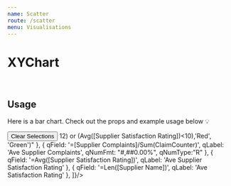 ```yaml
---
name: Scatter
route: /scatter
menu: Visualisations
---
```


<h1 style={{ margin: '0px' }}>XYChart</h1>

<br />

## Usage

Here is a bar chart.
Check out the props and example usage below 💡


<Playground>
<Motor  
   config={{
   host: "juno-ui.eu.qlikcloud.com",
   secure: true,
   port: null,
   prefix: "",
    appId: '0c07cd52-e6a1-45ff-a605-fd37394f90bf',
   qcs: true,
   webIntId: "4Tx-ydWxSQEM_q1ajlYBVzGgVUVJUo-i",
  }}>  
  <Filter label='Supplier Name' dimension={['Supplier Name']} />
  <Filter label='Forcast Day' dimension={['Forcast Day']} />
    <Button type="clearSelections">Clear Selections</Button>
    <Scatter // width={750} height={400}  events={true}
    colorTheme="bio"
    // formatTooltipDate="%B %Y"
    // parseDateFormat="%d/%m/%Y"
    // showClosestItem={false}
    // useSingleColor
     showLabels={true}
     selectionMethod='click'
     showPoints={true}
       xAxisStyles={{stroke: "red"}}
             tooltipStyles= {{
          borderRadius: "10px",  background: "pink"}}
    // showPoints='star'
   // type="stackedarea"
   showCrossHair={false}
      cols={[
      { qField: 'Supplier Name', qLabel: 'Supplier Name',qCondChartColor:"=if(Avg(([Supplier Complaints])>12) or (Avg([Supplier Satisfaction Rating])<10),'Red', 'Green')" },
     { qField: '=[Supplier Complaints]/Sum(ClaimCounter)', qLabel: 'Ave Supplier Complaints',
            qNumFmt: "#,##0.00%",
        qNumType:"R"
       },
   { qField: '=Avg([Supplier Satisfaction Rating])', qLabel: 'Ave Supplier Satisfaction Rating' },
   { qField: '=Len([Supplier Name])', qLabel: 'Ave Satisfaction Rating' },
    ]}/>
  </Motor>
</Playground>
